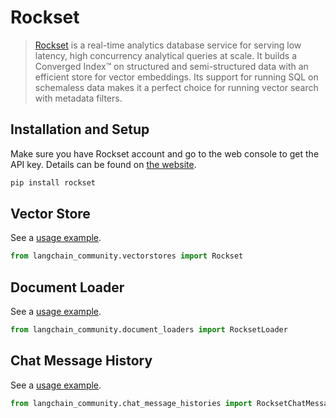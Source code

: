 # Rockset

>[Rockset](https://rockset.com/product/) is a real-time analytics database service for serving low latency, high concurrency analytical queries at scale. It builds a Converged Index™ on structured and semi-structured data with an efficient store for vector embeddings. Its support for running SQL on schemaless data makes it a perfect choice for running vector search with metadata filters.

## Installation and Setup

Make sure you have Rockset account and go to the web console to get the API key. Details can be found on [the website](https://rockset.com/docs/rest-api/).

```bash
pip install rockset
```

## Vector Store

See a [usage example](/docs/integrations/vectorstores/rockset).

```python
from langchain_community.vectorstores import Rockset
```

## Document Loader

See a [usage example](/docs/integrations/document_loaders/rockset).
```python
from langchain_community.document_loaders import RocksetLoader
```

## Chat Message History

See a [usage example](/docs/integrations/memory/rockset_chat_message_history).
```python
from langchain_community.chat_message_histories import RocksetChatMessageHistory
```
